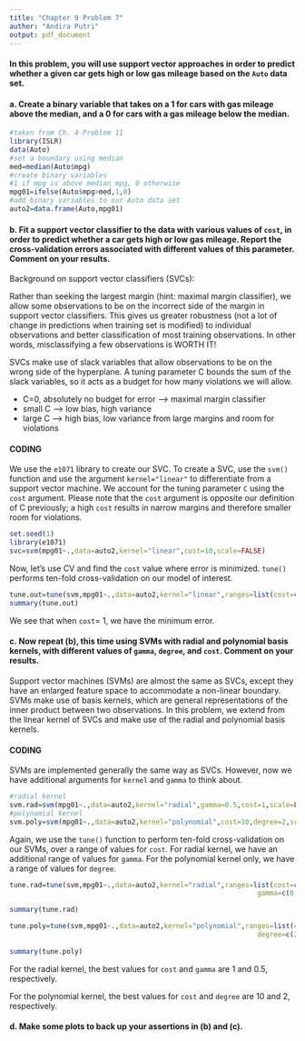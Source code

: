 ---
title: "Chapter 9 Problem 7"
author: "Andira Putri"
output: pdf_document
---

#### In this problem, you will use support vector approaches in order to predict whether a given car gets high or low gas mileage based on the `Auto` data set.

#### a. Create a binary variable that takes on a 1 for cars with gas mileage above the median, and a 0 for cars with a gas mileage below the median.

```{r}
#taken from Ch. 4 Problem 11
library(ISLR)
data(Auto)
#set a boundary using median
med=median(Auto$mpg)
#create binary variables
#1 if mpg is above median mpg, 0 otherwise
mpg01=ifelse(Auto$mpg>med,1,0)
#add binary variables to our Auto data set
auto2=data.frame(Auto,mpg01)
```


#### b. Fit a support vector classifier to the data with various values of `cost`, in order to predict whether a car gets high or low gas mileage. Report the cross-validation errors associated with different values of this parameter. Comment on your results.

Background on support vector classifiers (SVCs):

Rather than seeking the largest margin (hint: maximal margin classifier), we allow some observations to be on the incorrect side of the margin in support vector classifiers. This gives us greater robustness (not a lot of change in predictions when training set is modified) to individual observations and better classification of most training observations. In other words, misclassifying a few observations is WORTH IT!

SVCs make use of slack variables that allow observations to be on the wrong side of the hyperplane. A tuning parameter C bounds the sum of the slack variables, so it acts as a budget for how many violations we will allow.

* C=0, absolutely no budget for error --> maximal margin classifier
* small C --> low bias, high variance
* large C --> high bias, low variance from large margins and room for violations

#### CODING

We use the `e1071` library to create our SVC. To create a SVC, use the `svm()` function and use the argument `kernel="linear"` to differentiate from a support vector machine. We account for the tuning parameter `C` using the `cost` argument. Please note that the `cost` argument is opposite our definition of C previously; a high `cost` results in narrow margins and therefore smaller room for violations.

```{r}
set.seed(1)
library(e1071)
svc=svm(mpg01~.,data=auto2,kernel="linear",cost=10,scale=FALSE)
```

Now, let's use CV and find the `cost` value where error is minimized. `tune()` performs ten-fold cross-validation on our model of interest.

```{r}
tune.out=tune(svm,mpg01~.,data=auto2,kernel="linear",ranges=list(cost=c(0.01,1,5,10)))
summary(tune.out)
```

We see that when `cost`= 1, we have the minimum error.

#### c. Now repeat (b), this time using SVMs with radial and polynomial basis kernels, with different values of `gamma`, `degree`, and `cost`. Comment on your results.

Support vector machines (SVMs) are almost the same as SVCs, except they have an enlarged feature space to accommodate a non-linear boundary. SVMs make use of basis kernels, which are general representations of the inner product between two observations. In this problem, we extend from the linear kernel of SVCs and make use of the radial and polynomial basis kernels.

#### CODING

SVMs are implemented generally the same way as SVCs. However, now we have additional arguments for `kernel` and `gamma` to think about.

```{r}
#radial kernel
svm.rad=svm(mpg01~.,data=auto2,kernel="radial",gamma=0.5,cost=1,scale=FALSE)
#polynomial kernel
svm.poly=svm(mpg01~.,data=auto2,kernel="polynomial",cost=10,degree=2,scale=FALSE)
```

Again, we use the `tune()` function to perform ten-fold cross-validation on our SVMs, over a range of values for `cost`. For radial kernel, we have an additional range of values for `gamma`. For the polynomial kernel only, we have a range of values for `degree`.

```{r}
tune.rad=tune(svm,mpg01~.,data=auto2,kernel="radial",ranges=list(cost=c(0.01,1,5,10),
                                                             gamma=c(0.5,1,2,3)))

summary(tune.rad)

tune.poly=tune(svm,mpg01~.,data=auto2,kernel="polynomial",ranges=list(cost=c(0.01,1,5,10),
                                                             degree=c(2,3,4,5)))
                                                             
summary(tune.poly)
```

For the radial kernel, the best values for `cost` and `gamma` are 1 and 0.5, respectively.

For the polynomial kernel, the best values for `cost` and `degree` are 10 and 2, respectively.

#### d. Make some plots to back up your assertions in (b) and (c).

```{r}
```
